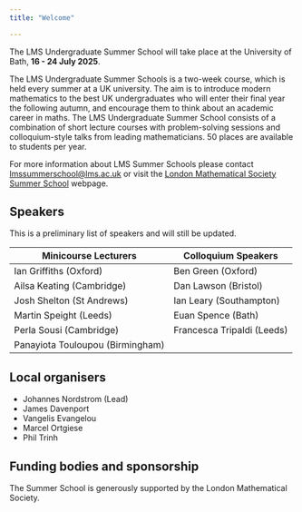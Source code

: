 ```yaml
---
title: "Welcome"

---
```


The LMS Undergraduate Summer School will take place at the University of Bath, **16 - 24 July 2025**. 


The LMS Undergraduate Summer Schools is a two-week course, which is held every summer at a UK university. The aim is to introduce modern mathematics to the best UK undergraduates who will enter their final year the following autumn, and encourage them to think about an academic career in maths. The LMS Undergraduate Summer School consists of a combination of short lecture courses with problem-solving sessions and colloquium-style talks from leading mathematicians. 50 places are available to students per year.


For more information about LMS Summer Schools please contact [lmssummerschool@lms.ac.uk](mailto:lmssummerschool@lms.ac.uk) or visit the [London Mathematical Society Summer School](https://www.lms.ac.uk/events/lms-summer-schools) webpage.


## Speakers

This is a preliminary list of speakers and will still be updated.

| Minicourse  Lecturers	| Colloquium Speakers |
|----|----|
| Ian Griffiths (Oxford)  |	Ben Green (Oxford)|
| Ailsa Keating (Cambridge)	| Dan Lawson (Bristol)| 
| Josh Shelton (St Andrews) |Ian Leary (Southampton)|
| Martin Speight (Leeds)|  Euan Spence (Bath)|
| Perla Sousi (Cambridge)| Francesca Tripaldi (Leeds)	|
| Panayiota Touloupou (Birmingham) |	|


## Local organisers

* Johannes Nordstrom (Lead) 
* James Davenport
* Vangelis Evangelou
* Marcel Ortgiese
* Phil Trinh


<!-- |Organising committee|
|---|
|Johannes Nordstrom (Lead)|
|James Davenport|
|Vangelis Evangelou|
|Marcel Ortgiese|
|Phil Trinh|-->

## Funding bodies and sponsorship

The Summer School is generously supported by the London Mathematical Society.